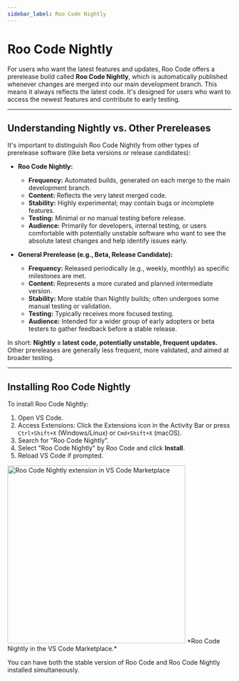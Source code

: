 ```yaml
---
sidebar_label: Roo Code Nightly
---
```


# Roo Code Nightly

For users who want the latest features and updates, Roo Code offers a prerelease build called **Roo Code Nightly**, which is automatically published whenever changes are merged into our main development branch. This means it always reflects the latest code. It's designed for users who want to access the newest features and contribute to early testing.

---

## Understanding Nightly vs. Other Prereleases

It's important to distinguish Roo Code Nightly from other types of prerelease software (like beta versions or release candidates):

*   **Roo Code Nightly:**
    *   **Frequency:** Automated builds, generated on each merge to the main development branch.
    *   **Content:** Reflects the very latest merged code.
    *   **Stability:** Highly experimental; may contain bugs or incomplete features.
    *   **Testing:** Minimal or no manual testing before release.
    *   **Audience:** Primarily for developers, internal testing, or users comfortable with potentially unstable software who want to see the absolute latest changes and help identify issues early.

*   **General Prerelease (e.g., Beta, Release Candidate):**
    *   **Frequency:** Released periodically (e.g., weekly, monthly) as specific milestones are met.
    *   **Content:** Represents a more curated and planned intermediate version.
    *   **Stability:** More stable than Nightly builds; often undergoes some manual testing or validation.
    *   **Testing:** Typically receives more focused testing.
    *   **Audience:** Intended for a wider group of early adopters or beta testers to gather feedback before a stable release.

In short: **Nightly = latest code, potentially unstable, frequent updates.** Other prereleases are generally less frequent, more validated, and aimed at broader testing.

---

## Installing Roo Code Nightly

To install Roo Code Nightly:

1.  Open VS Code.
2.  Access Extensions: Click the Extensions icon in the Activity Bar or press `Ctrl+Shift+X` (Windows/Linux) or `Cmd+Shift+X` (macOS).
3.  Search for "Roo Code Nightly".
4.  Select "Roo Code Nightly" by Roo Code and click **Install**.
5.  Reload VS Code if prompted.

<img src="/img/installing/installing-5.png" alt="Roo Code Nightly extension in VS Code Marketplace" width="400" />
*Roo Code Nightly in the VS Code Marketplace.*

You can have both the stable version of Roo Code and Roo Code Nightly installed simultaneously.